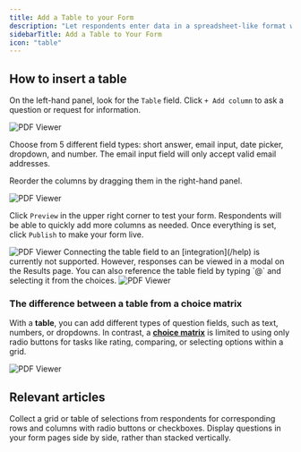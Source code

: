 ```yaml
---
title: Add a Table to your Form
description: "Let respondents enter data in a spreadsheet-like format with multiple rows and columns. Use different field types to collect structured information in bulk, like an order list, expense breakdown, or staff directory."
sidebarTitle: Add a Table to Your Form
icon: "table"
---
```



## How to insert a table

On the left-hand panel, look for the `Table` field. Click `+ Add column` to ask a question or request for information.

<Frame>
  <img src="/images/guides/image-47.png" alt="PDF Viewer" />
</Frame>

Choose from 5 different field types: short answer, email input, date picker, dropdown, and number. The email input field will only accept valid email addresses.

Reorder the columns by dragging them in the right-hand panel.

<Frame>
  <img src="/images/guides/image-48.png" alt="PDF Viewer" />
</Frame>

Click `Preview` in the upper right corner to test your form. Respondents will be able to quickly add more columns as needed. Once everything is set, click `Publish` to make your form live.

<Frame>
  <img src="/images/guides/image-49.png" alt="PDF Viewer" />
</Frame>

<Note>
   Connecting the table field to an [integration](/help) is currently not supported. However, responses can be viewed in a modal on the Results page.
</Note>
You can also reference the table field by typing `@` and selecting it from the choices.

<Frame>
  <img src="/images/guides/image-50.png" alt="PDF Viewer" />
</Frame>

### The difference between a table from a choice matrix

With a **table**, you can add different types of question fields, such as text, numbers, or dropdowns. In contrast, a **[choice matrix](/help/matrix)** is limited to using only radio buttons for tasks like rating, comparing, or selecting options within a grid.

<Frame>
  <img src="/images/guides/image-51.png" alt="PDF Viewer" />
</Frame>

## Relevant articles

<CardGroup cols={3}>
  <Card title="Choice matrix" href="/help/matrix" icon="grid" iconType="regular" color="#FFC738">
    Collect a grid or table of selections from respondents for corresponding rows and columns with radio buttons or checkboxes.
  </Card>
  <Card title="Create multi-column forms" href="/help/multi-column-forms" icon="table-columns" iconType="regular" color="#FFC738">
    Display questions in your form pages side by side, rather than stacked vertically.
  </Card>
</CardGroup>
